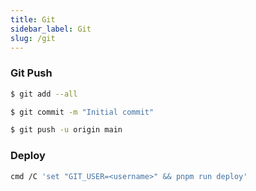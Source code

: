 ```yaml
---
title: Git
sidebar_label: Git
slug: /git
---
```





### Git Push

```bash
$ git add --all
```

```bash
$ git commit -m "Initial commit"
```

```bash
$ git push -u origin main
```

### Deploy

```sh
cmd /C 'set "GIT_USER=<username>" && pnpm run deploy'
```

